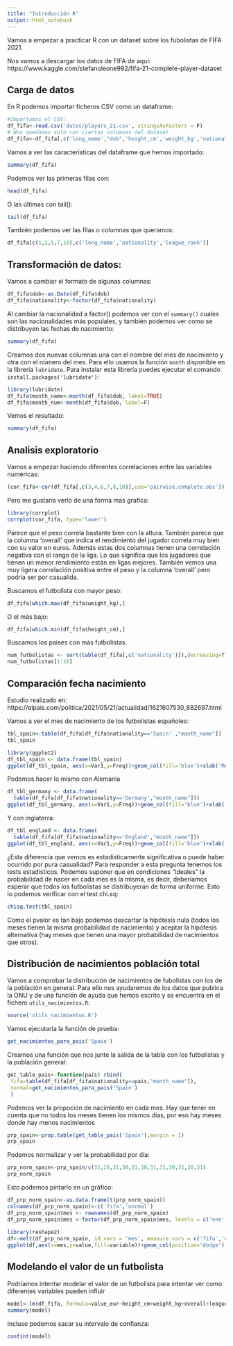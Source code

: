 ```yaml
---
title: "Introducción R"
output: html_notebook
---
```


Vamos a empezar a practicar R con un dataset sobre los fubolistas de FIFA 2021. 

Nos vamos a descargar los datos de FIFA de aquí:
https://www.kaggle.com/stefanoleone992/fifa-21-complete-player-dataset


## Carga de datos

En R podemos importar ficheros CSV como un dataframe:
```r
#Importamos el CSV:
df_fifa<-read.csv('datos/players_21.csv', stringsAsFactors = F)
# Nos quedamos solo con ciertas columnas del dataset
df_fifa<-df_fifa[,c('long_name',"dob",'height_cm','weight_kg','nationality','league_rank','overall','value_eur')]
```


Vamos a ver las características del dataframe que hemos importado:
```r
summary(df_fifa)
```

Podemos ver las primeras filas con:
```r
head(df_fifa)
```

O las últimas con tail():
```r
tail(df_fifa)
```


También podemos ver las filas o columnas que queramos:
```r
df_fifa[c(1,2,5,7,10),c('long_name','nationality','league_rank')]
```


## Transformación de datos:

Vamos a cambiar el formato de algunas columnas:
```r
df_fifa$dob<-as.Date(df_fifa$dob)
df_fifa$nationality<-factor(df_fifa$nationality)
```


Al cambiar la nacionalidad a factor() podemos ver con el `summary()` cuales son las nacionalidades más populales,
y también podemos ver como se distribuyen las fechas de nacimiento:
```r
summary(df_fifa)
```

Creamos dos nuevas columnas una con el nombre del mes de nacimiento y otra con el número del mes.
Para ello usamos la función `month` disponible en la librería `lubridate`. Para instalar esta librería puedes ejecutar el comando `install.packages('lubridate')`:
```r
library(lubridate)
df_fifa$month_name<-month(df_fifa$dob, label=TRUE)
df_fifa$month_num<-month(df_fifa$dob, label=F)
```

Vemos el resultado:
```r
summary(df_fifa)
```


## Analisis exploratorio

Vamos a empezar haciendo diferentes correlaciones entre las variables numéricas:
```r
(cor_fifa<-cor(df_fifa[,c(3,4,6,7,8,10)],use='pairwise.complete.obs'))
```


Pero me gustaria verlo de una forma mas grafica:
```r
library(corrplot)
corrplot(cor_fifa, type='lower')
```

Parece que el peso correla bastante bien con la altura. También parece que la columna 'overall' que indica el rendimiento del jugador correla muy bien con su valor en euros. Además estas dos columnas tienen una correlación negativa con el rango de la liga. Lo que significa que los jugadores que tienen un menor rendimiento están en ligas mejores. 
También vemos una muy ligera correlación positiva entre el peso y la columna 'overall' pero podría ser por casualida.

Buscamos el futbolista con mayor peso:
```r
df_fifa[which.max(df_fifa$weight_kg),]
```
O el más bajo:
```r
df_fifa[which.min(df_fifa$height_cm),]
```


Buscamos los paises con más futbolistas.
```r
num_futbolistas <- sort(table(df_fifa[,c('nationality')]),decreasing=T)
num_futbolistas[1:10]
```

## Comparación fecha nacimiento

Estudio realizado en: https://elpais.com/politica/2021/05/21/actualidad/1621607530_882697.html

Vamos a ver el mes de nacimiento de los futbolistas españoles:
```r
tbl_spain<-table(df_fifa[df_fifa$nationality=='Spain' ,"month_name"])
tbl_spain
```
```r
library(ggplot2)
df_tbl_spain <- data.frame(tbl_spain)
ggplot(df_tbl_spain, aes(x=Var1,y=Freq))+geom_col(fill='blue')+xlab('Mes')+ylab('Número')
```


Podemos hacer lo mismo con Alemania
```r
df_tbl_germany <- data.frame(
  table(df_fifa[df_fifa$nationality=='Germany',"month_name"]))
ggplot(df_tbl_germany, aes(x=Var1,y=Freq))+geom_col(fill='blue')+xlab('Mes')+ylab('Número')

```

Y con inglaterra:
```r
df_tbl_england <- data.frame(
  table(df_fifa[df_fifa$nationality=='England',"month_name"]))
ggplot(df_tbl_england, aes(x=Var1,y=Freq))+geom_col(fill='blue')+xlab('Mes')+ylab('Número')
```


¿Esta diferencia que vemos es estadísticamente significativa o puede haber ocurrido por pura casualidad?
Para responder a esta pregunta tenemos los tests estadísticos.
Podemos suponer que en condiciones "ideales" la probabilidad de nacer en cada mes es la misma, es decir, deberíamos esperar que todos los futbolistas se distribuyeran de forma uniforme.
Esto lo podemos verificar con el test chi.sq:
```r
chisq.test(tbl_spain)
```
Como el pvalor es tan bajo podemos descartar la hipótesis nula (todos los meses tienen la misma probabilidad de nacimiento) y aceptar la hipótesis alternativa (hay meses que tienen una mayor probabilidad de nacimientos que otros).


## Distribución de nacimientos población total

Vamos a comprobar la distribución de nacimientos de fubolistas con los de la población en general.
Para ello nos ayudaremos de los datos que publica la ONU y de una función de ayuda que hemos escrito y se encuentra en el fichero `utils_nacimientos.R`:
```r
source('utils_nacimientos.R')
```

Vamos ejecutarla la función de prueba:
```r
get_nacimientos_para_pais('Spain')
``` 


Creamos una función que nos junte la salida de la tabla con los futbolistas y la población general:
```r
get_table_pais<-function(pais) rbind(
 fifa=table(df_fifa[df_fifa$nationality==pais,"month_name"]),
 normal=get_nacimientos_para_pais('Spain')
 )
```

Podemos ver la propoción de nacimiento en cada mes. Hay que tener en cuenta que no todos los meses tienen los mismos días, por eso hay meses donde hay menos nacimientos
```r
prp_spain<-prop.table(get_table_pais('Spain'),margin = 1)
prp_spain
```

Podemos normalizar y ver la probabilidad por día:
```r
prp_norm_spain<-prp_spain/c(31,28,31,30,31,30,31,31,30,31,30,31)
prp_norm_spain
```

Esto podemos pintarlo en un gráfico:
```r
df_prp_norm_spain<-as.data.frame(t(prp_norm_spain))
colnames(df_prp_norm_spain)<-c('fifa','normal')
df_prp_norm_spain$mes <- rownames(df_prp_norm_spain)
df_prp_norm_spain$mes <-factor(df_prp_norm_spain$mes, levels = c('ene','feb','mar','abr','may','jun','jul','ago','sep','oct','nov','dic'))
  
library(reshape2)
df<-melt(df_prp_norm_spain, id.vars = 'mes', measure.vars = c('fifa','normal'))
ggplot(df,aes(x=mes,y=value,fill=variable))+geom_col(position='dodge')
```


## Modelando el valor de un futbolista

Podríamos intentar modelar el valor de un futbolista para intentar ver como diferentes variables pueden influir
```r
model<-lm(df_fifa, formula=value_eur~height_cm+weight_kg+overall+league_rank)
summary(model)
```

Incluso podemos sacar su intervalo de confianza:
```r
confint(model)
```